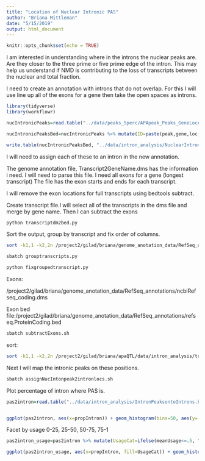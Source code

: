 ```yaml
---
title: "Location of Nuclear Intronic PAS"
author: "Briana Mittleman"
date: "5/15/2019"
output: html_document
---
```


```r
knitr::opts_chunk$set(echo = TRUE)
```

I am interested in understanding where in the introns the nuclear peaks are. Are they closer to the three prime or five prime edge of the intron. This may help us understand if NMD is contributing to the loss of transcripts between the nuclear and total fraction.  

I need to create an annotation with introns that do not overlap. For this I will use line up all of the exons for a gene then take the open spaces as introns.  
```r

library(tidyverse)
library(workflowr)
```


```r
nucIntronicPeaks=read.table("../data/peaks_5perc/APApeak_Peaks_GeneLocAnno.Nuclear.5perc.fc", stringsAsFactors = F, header = F,col.names = c("chr", "start", "end", "gene", "loc", "strand", "peak", "avgUsage")) %>% filter(loc=="intron")

nucIntronicPeaksBed=nucIntronicPeaks %>% mutate(ID=paste(peak,gene,loc, sep=":")) %>% dplyr::select(chr, start, end, ID, avgUsage, strand)

write.table(nucIntronicPeaksBed, "../data/intron_analysis/NuclearIntronicPeaks.bed", col.names = F, row.names = F, quote = F,sep="\t")
```

I will need to assign each of these to an intron in the new annotation.  

The genome annotation file, Transcript2GeneName.dms has the information i need. I will need to parse this file. I need all exons for a gene (longest transcript) The file has the exon starts and ends for each transcript.  

I will remove the exon locations for full transcripts using bedtools subtract. 



Create transcript file.I will select all of the transcripts in the dms file and merge by gene name. Then I can subtract the exons 



```bash
python transcriptdm2bed.py
```

Sort the output, group by transcript and fix order of columns. 

```bash
sort -k1,1 -k2,2n /project2/gilad/briana/genome_anotation_data/RefSeq_annotations/AllTranscriptsbyName.bed > /project2/gilad/briana/genome_anotation_data/RefSeq_annotations/AllTranscriptsbyName.sort.bed

sbatch grouptranscripts.py

python fixgroupedtranscript.py
```


Exons:

/project2/gilad/briana/genome_anotation_data/RefSeq_annotations/ncbiRefseq_coding.dms  

Exon bed file:/project2/gilad/briana/genome_anotation_data/RefSeq_annotations/refseq.ProteinCoding.bed

```bash
sbatch subtractExons.sh
```
sort:

```bash
sort -k1,1 -k2,2n /project2/gilad/briana/apaQTL/data/intron_analysis/transcriptsMinusExons.bed > /project2/gilad/briana/apaQTL/data/intron_analysis/transcriptsMinusExons.sort.bed
```


Next I will map the intronic peaks on these positions. 

```bash
sbatch assignNucIntonpeak2intronlocs.sh
```


Plot percentage of intron where PAS is.

```r
pas2intron=read.table("../data/intron_analysis/IntronPeaksontoIntrons.bed",col.names = c("intronCHR", "intronStart", "intronEnd", "gene", "score", "strand", "peakCHR", "peakStart", "peakEnd", "PeakID", "meanUsage", "peakStrand")) %>% mutate(PASloc=ifelse(strand=="+", peakEnd, peakStart)) %>% dplyr::select(intronStart, intronEnd, gene, strand, PeakID, PASloc ,meanUsage) %>% mutate(intronLength=intronEnd-intronStart , distance2PAS= ifelse(strand=="+", PASloc-intronStart, intronEnd-PASloc), propIntron=distance2PAS/intronLength)



```


```r
ggplot(pas2intron, aes(x=propIntron)) + geom_histogram(bins=50, aes(y=..count../33345)) + labs(title="PAS position within intron", y="Proportion of Intronic PAS", x="Proportion of Intronic Length")
```
Facet by usage 0-25, 25-50, 50-75, 75-1
```r
pas2intron_usage=pas2intron %>% mutate(UsageCat=ifelse(meanUsage<=.5, "low", "high"))

ggplot(pas2intron_usage, aes(x=propIntron, fill=UsageCat)) + geom_histogram(bins=50, aes(y=..count../33345)) + labs(title="PAS position within intron", y="Proportion of Intronic PAS", x="Proportion of Intronic Length") + facet_grid(~UsageCat)

```


